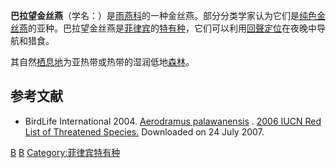 {{Speciesbox 
| taxon = Aerodramus palawanensis
| image = Palawan swiftlet (Aerodramus palawanensis) hunting by echolocation.JPG
| image_caption = 一只生活在菲律宾[[普林塞萨港|普林塞萨港]]地下河洞的巴拉望金丝燕
| status = LC | status_system = IUCN3.1
| authority = [[欧文·斯特雷斯曼|Stresemann]], 1914
| synonyms = 
''Collocalia palawanensis''<br>
''Collocalia vanikorensis palawanensis''<br>
''Aerodramus vanikorensis palawanensis''<br>
''Aerodramus palawensis''
}}
{{Wikispecies| Aerodramus palawanensis}}
'''巴拉望金丝燕'''（学名：{{lang|la|''Aerodramus palawanensis''}}）是[[雨燕科|雨燕科]]的一种金丝燕。部分分类学家认为它们是[[纯色金丝燕|纯色金丝燕]]的亚种。巴拉望金丝燕是[[菲律宾|菲律宾]]的[[特有种|特有种]]，它们可以利用[[回聲定位|回聲定位]]在夜晚中导航和猎食。

其自然[[动物栖地|栖息地]]为亚热带或热带的湿润低地[[森林|森林]]。

== 参考文献 ==
* BirdLife International 2004.  [http://www.iucnredlist.org/search/details.php/48134/all Aerodramus palawanensis] {{Wayback|url=http://www.iucnredlist.org/search/details.php/48134/all |date=20140627094911 }}.   [http://www.iucnredlist.org/ 2006 IUCN Red List of Threatened Species. ] {{Wayback|url=http://www.iucnredlist.org/ |date=20180508171911 }}  Downloaded on 24 July 2007.
{{Taxonbar|from=Q27554}}

[[Category:菲律宾鸟类|B]]
[[Category:金丝燕属|B]]
[[Category:菲律宾特有种|Category:菲律宾特有种]]